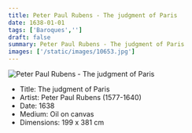 ```yaml
---
title: Peter Paul Rubens - The judgment of Paris
date: 1638-01-01
tags: ['Baroques','']
draft: false
summary: Peter Paul Rubens - The judgment of Paris
images: ['/static/images/10653.jpg']
---
```


![Peter Paul Rubens - The judgment of Paris](/static/images/10653.jpg)

* Title: The judgment of Paris
* Artist: Peter Paul Rubens (1577-1640)
* Date: 1638
* Medium: Oil on canvas
* Dimensions: 199 x 381 cm


